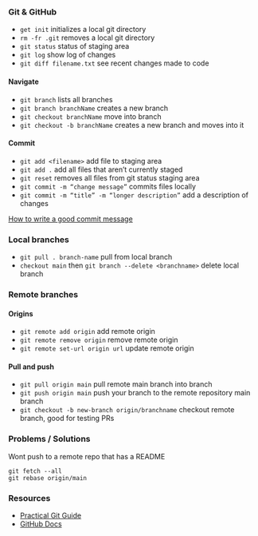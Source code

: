 ### Git & GitHub

- `get init` initializes a local git directory
- `rm -fr .git` removes a local git directory
- `git status` status of staging area
- `git log` show log of changes
- `git diff filename.txt` see recent changes made to code

#### Navigate

- `git branch` lists all branches
- `git branch branchName` creates a new branch
- `git checkout branchName` move into branch
- `git checkout -b branchName` creates a new branch and moves into it

#### Commit

- `git add <filename>` add file to staging area
- `git add .` add all files that aren’t currently staged
- `git reset` removes all files from git status staging area
- `git commit -m “change message”` commits files locally
- `git commit -m “title” -m “longer description”` add a description of changes

[How to write a good commit message](https://cbea.ms/git-commit/)

### Local branches

- `git pull . branch-name` pull from local branch
- `checkout main` then `git branch --delete <branchname>` delete local branch

### Remote branches

#### Origins

- `git remote add origin` add remote origin
- `git remote remove origin` remove remote origin
- `git remote set-url origin url` update remote origin

#### Pull and push

- `git pull origin main` pull remote main branch into branch
- `git push origin main` push your branch to the remote repository main branch
- `git checkout -b new-branch origin/branchname` checkout remote branch, good for testing PRs

### Problems / Solutions

Wont push to a remote repo that has a README

```shell
git fetch --all
git rebase origin/main
```

### Resources

- [Practical Git Guide](https://github.com/sadanandpai/git-guide)
- [GitHub Docs](https://docs.github.com/en/get-started/using-git/about-git)
